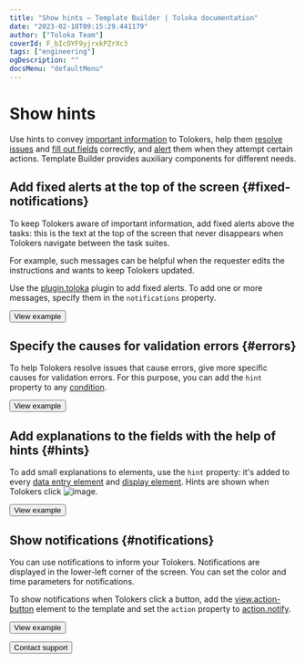 ```yaml
---
title: "Show hints — Template Builder | Toloka documentation"
date: "2023-02-10T09:15:29.441179"
author: ["Toloka Team"]
coverId: F_bIcOYF9yjrxkPZrXc3
tags: ["engineering"]
ogDescription: ""
docsMenu: "defaultMenu"
---
```


# Show hints

Use hints to convey [important information](#fixed-notifications) to Tolokers, help them [resolve issues](#errors) and [fill out fields](#hints) correctly, and [alert](#notifications) them when they attempt certain actions. Template Builder provides auxiliary components for different needs.

## Add fixed alerts at the top of the screen {#fixed-notifications}

To keep Tolokers aware of important information, add fixed alerts above the tasks: this is the text at the top of the screen that never disappears when Tolokers navigate between the task suites.

For example, such messages can be helpful when the requester edits the instructions and wants to keep Tolokers updated.

Use the [plugin.toloka](/docs/template-builder/reference/plugin.toloka) plugin to add fixed alerts. To add one or more messages, specify them in the `notifications` property.

<Button themeColor="light" view="default" size="l" type="link" url="https://ya.cc/t/5ywCvXMi3ttAhj">View example</Button>

## Specify the causes for validation errors {#errors}

To help Tolokers resolve issues that cause errors, give more specific causes for validation errors. For this purpose, you can add the `hint` property to any [condition](/docs/template-builder/reference/conditions).

<Button themeColor="light" view="default" size="l" type="link" url="https://ya.cc/t/FGuFl3TF3ttEwU">View example</Button>

## Add explanations to the fields with the help of hints {#hints}

To add small explanations to elements, use the `hint` property: it's added to every [data entry element](/docs/template-builder/reference/fields) and [display element](/docs/template-builder/reference/views). Hints are shown when Tolokers click <img src="https://tlk-infra-front.azureedge.net/portal-static/uploaded/images/1675425156663/1675425156663_original_svg.svg" alt="image" />.

<Button themeColor="light" view="default" size="l" type="link" url="https://ya.cc/t/5s11EWHA3ttAjy">View example</Button>

## Show notifications {#notifications}

You can use notifications to inform your Tolokers. Notifications are displayed in the lower-left corner of the screen. You can set the color and time parameters for notifications.

To show notifications when Tolokers click a button, add the [view.action-button](/docs/template-builder/reference/view.action-button) element to the template and set the `action` property to [action.notify](/docs/template-builder/reference/action.notify).

<Button themeColor="light" view="default" size="l" type="link" url="https://ya.cc/t/FZ0ZBpqm3ttEwp">View example</Button>

<Button themeColor="light" view="default" size="l" type="link" url="/docs/guide/troubleshooting/support?form-source=template-builder-best-practices-show-hints">Contact support</Button>
